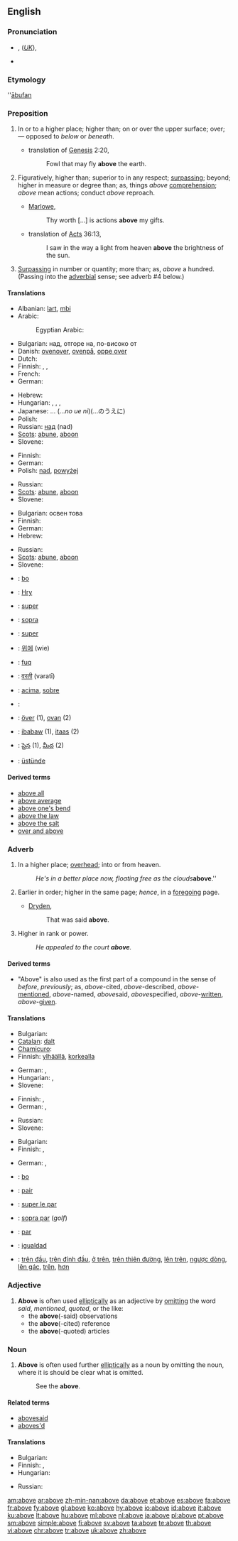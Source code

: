 {{wikipedia}}
==English==

{{rank|year|dear|high|297|above|received|read|together}}

===Pronunciation===
* {{IPAchar|/ə-bŭv/}}, (''[[Received Pronunciation|UK]]''){{IPA|/əˈbʌv/}}, {{SAMPA|/@"bVv/}}
*: {{IPAchar|[[Rhymes:English:-ʌv|Rhymes: -ʌv]]}}
* {{audio|en-us-above.ogg|Audio (US)}}

===Etymology===
{{etyl|ang}} ''[[ābufan]]

===Preposition===
{{en-prep}}

# In or to a higher place; higher than; on or over the upper surface; over; — opposed to ''below'' or ''beneath''.
#* {{rfdate}} translation of [[w:Genesis|Genesis]] 2:20,
#*: Fowl that may fly '''above''' the earth.
# Figuratively, higher than; superior to in any respect; [[surpassing]]; beyond; higher in measure or degree than; as, things ''above'' [[comprehension]]; ''above'' mean actions; conduct ''above'' reproach.
#* {{rfdate}} [[w:Marlowe|Marlowe]],
#*: Thy worth […] is actions '''above''' my gifts.
#* {{rfdate}} translation of [[w:Acts|Acts]] 36:13,
#*: I saw in the way a light from heaven '''above''' the brightness of the sun.
# [[surpassing|Surpassing]] in number or quantity; more than; as, ''above'' a hundred. (Passing into the [[adverbial]] sense; see adverb #4 below.)

====Translations====
{{trans-top|in or to a higher place}}
* Albanian: [[lart]], [[mbi]]
* Arabic: {{t-|ar|فوق|alt=فَوقَ|tr=fawqa|sc=Arab}}
*: Egyptian Arabic: {{tø|arz|فوق|tr=fawq|sc=Arab|xs=Egyptian Arabic}}
* Bulgarian: над, отгоре на, по-високо от
* Danish: [[ovenover]], [[ovenpå]], [[oppe over]]
* Dutch: {{t+|nl|boven}}
* Finnish: {{t-|fi|yllä}}, {{t-|fi|yläpuolella}}, {{t-|fi|päällä}}
* French: {{t|fr|au-dessus de}}
* German: {{t+|de|über}}
{{trans-mid}}
* Hebrew: {{t-|he|מעל|tr=me`ál|sc=Hebr}}
* Hungarian: {{t+|hu|fölött}}, {{t+|hu|felett}}, {{t+|hu|fölé}}, {{t|hu|felé}}
* Japanese: ...{{t|ja|の上に|sc=Jpan}} (...''no ue ni'')(...のうえに)
* Polish: {{t+|pl|nad}}
* Russian: [[над]] (nad)
* [[Scots]]: [[abune]], [[aboon]]
* Slovene: {{t+|sl|nad}}
{{trans-bottom}}

{{trans-top|superior to, surpassing}}
* Finnish: {{t-|fi|yläpuolella}}
* German: {{t+|de|über}}
* Polish: [[nad]], [[powyżej]]
{{trans-mid}}
* Russian: {{t+|ru|превыше|tr=pr'evýše|sc=Cyrl}}
* [[Scots]]: [[abune]], [[aboon]]
* Slovene: {{t+|sl|nad}}
{{trans-bottom}}

{{trans-top|more}}
* Bulgarian: освен това
* Finnish: {{t+|fi|yli}}
* German: {{t+|de|über}}
* Hebrew: {{t-|he|מעל|tr=me`ál|sc=Hebr}}
{{trans-mid}}
* Russian: {{t+|ru|свыше|tr=svýše|sc=Cyrl}}
* [[Scots]]: [[abune]], [[aboon]]
* Slovene: {{t+|sl|nad}}
{{trans-bottom}}

{{checktrans-top}}
* {{ttbc|Afrikaans}}: [[bo]]
* {{ttbc|Egyptian}}: [[Hry]]
* {{ttbc|Interlingua}}: [[super]]
* {{ttbc|Italian}}: [[sopra]]
* {{ttbc|Latin}}: [[super]]
* {{ttbc|Korean}}: [[위에]] (wie)
{{trans-mid}}
* {{ttbc|Maltese}}: [[fuq]]
* {{ttbc|Marathi}}: [[वरती]] (varatī)
* {{ttbc|Portuguese}}: [[acima]], [[sobre#Portuguese|sobre]]
* {{ttbc|Spanish}}: {{t+|es|sobre}}
* {{ttbc|Swedish}}: [[över]] (1), [[ovan]] (2)
* {{ttbc|Tagalog}}: [[ibabaw]] (1), [[itaas]] (2)
* {{ttbc|Telugu}}: [[పైన]] (1), [[మీద]] (2)
* {{ttbc|Turkish}}: [[üstünde]]
{{trans-bottom}}

====Derived terms====
* [[above all]]
* [[above average]]
* [[above one's bend]]
* [[above the law]]
* [[above the salt]]
* [[over and above]]

===Adverb===
{{en-adv|-}}

# In a higher place; [[overhead]]; into or from heaven.
#: ''He's in a better place now, floating free as the clouds '''''above'''.''
# Earlier in order; higher in the same page; ''hence'', in a [[foregoing]] page.
#* {{rfdate}} [[w:Dryden|Dryden]],
#*: That was said '''above'''.
# Higher in rank or power.
#: ''He appealed to the court '''above'''.''

====Derived terms====
* "Above" is also used as the first part of a compound in the sense of ''before'', ''previously''; as, ''above''-cited, ''above''-described, ''above''-[[mentioned]], ''above''-named, ''above''said, ''above''specified, ''above''-[[written]], ''above''-[[given]].

====Translations====
{{trans-top|in a higher place}}
* Bulgarian: {{t|bg|горе, отгоре|sc=Cyrl}}
* [[Catalan]]: [[dalt]]
* [[Chamicuro]]: {{tø|ccc|i'yijku shana}}
* Finnish: [[ylhäällä]], [[korkealla]]
{{trans-mid}}
* German: {{t+|de|höher}}, {{t+|de|über}}
* Hungarian: {{t+|hu|fent}}, {{t|hu|felül}}
* Slovene: {{t+|sl|zgoraj}}
{{trans-bottom}}

{{trans-top|earlier in order}}
* Finnish: {{t-|fi|yllä}}, {{t-|fi|edellä}}
* German: {{t+|de|früher}}, {{t+|de|vorher}}
{{trans-mid}}
* Russian: {{t+|ru|выше|tr=výše|sc=Cyrl}}
* Slovene: {{t+|sl|zgoraj}}
{{trans-bottom}}

{{trans-top|higher in rank}}
* Bulgarian: {{t|bg|по-горе, с по-висок ранг|sc=Cyrl}}
* Finnish: {{t-|fi|ylempänä}}, {{t-|fi|yläpuolella}}
{{trans-mid}}
* German: {{t+|de|ranghöher}}, {{t+|de|vorgesetzt}}
{{trans-bottom}}

{{checktrans-top}}
* {{ttbc|Afrikaans}}: [[bo]]
* {{ttbc|French}}: [[pair]]
* {{ttbc|Interlingua}}: [[super le par]]
{{trans-mid}}
* {{ttbc|Italian}}: [[sopra par]] (''golf'')
* {{ttbc|Portuguese}}: [[par]]
* {{ttbc|Spanish}}: [[igualdad]]
* {{ttbc|Vietnamese}}: [[trên đầu]], [[trên đỉnh đầu]], [[ở trên]], [[trên thiên đường]], [[lên trên]], [[ngược dòng]], [[lên gác]], [[trên]], [[hơn]]
{{trans-bottom}}

===Adjective===
{{en-adj|-}}

# '''Above''' is often used [[elliptical]]ly as an adjective by [[omit]]ting the word ''said'', ''mentioned'', ''quoted'', or the like:
#* the '''above'''(-said) observations
#* the '''above'''(-cited) reference
#* the '''above'''(-quoted) articles

===Noun===
{{en-noun|-}}

# '''Above''' is often used further [[elliptical]]ly as a noun by omitting the noun, where it is should be clear what is omitted.
#: See the '''above'''.

====Related terms====
* [[abovesaid]]
* [[aboves'd]]

====Translations====
{{trans-top|above-mentioned}}
* Bulgarian: {{t|bg|гореспоменат|sc=Cyrl}}
* Finnish: {{t|fi|yllä mainittu}}, {{t-|fi|edellä mainittu}}
* Hungarian: {{t|hu|fentemlített}}
{{trans-mid}}
* Russian: {{t|ru|вышеупомянутый|tr=vyšeupom'ánutyj|sc=Cyrl}}
{{trans-bottom}}

[[am:above]]
[[ar:above]]
[[zh-min-nan:above]]
[[da:above]]
[[et:above]]
[[es:above]]
[[fa:above]]
[[fr:above]]
[[fy:above]]
[[gl:above]]
[[ko:above]]
[[hy:above]]
[[io:above]]
[[id:above]]
[[it:above]]
[[ku:above]]
[[lt:above]]
[[hu:above]]
[[ml:above]]
[[nl:above]]
[[ja:above]]
[[pl:above]]
[[pt:above]]
[[sm:above]]
[[simple:above]]
[[fi:above]]
[[sv:above]]
[[ta:above]]
[[te:above]]
[[th:above]]
[[vi:above]]
[[chr:above]]
[[tr:above]]
[[uk:above]]
[[zh:above]]